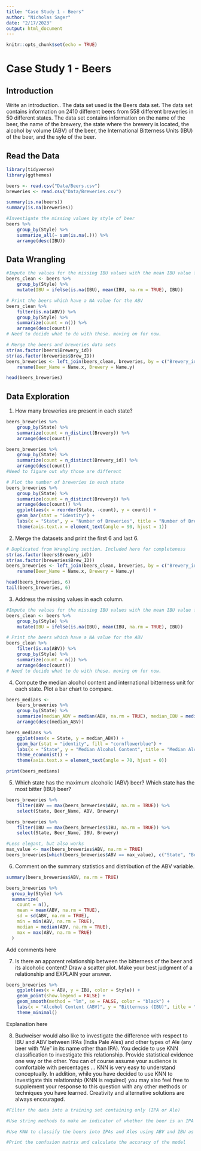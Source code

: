 ```yaml
---
title: "Case Study 1 - Beers"
author: "Nicholas Sager"
date: "2/17/2023"
output: html_document
---
```


```r
knitr::opts_chunk$set(echo = TRUE)
```

# Case Study 1 - Beers

## Introduction

Write an introduction.. The data set used is the Beers data set. The data set contains information on 2410 different beers from 558 different breweries in 50 different states. The data set contains information on the name of the beer, the name of the brewery, the state where the brewery is located, the alcohol by volume (ABV) of the beer, the International Bitterness Units (IBU) of the beer, and the syle of the beer.

## Read the Data
```r
library(tidyverse)
library(ggthemes)

beers <- read.csv("Data/Beers.csv")
breweries <- read.csv("Data/Breweries.csv")

summary(is.na(beers))
summary(is.na(breweries))

#Investigate the missing values by style of beer
beers %>%
    group_by(Style) %>%
    summarize_all(~ sum(is.na(.))) %>%
    arrange(desc(IBU))
```

## Data Wrangling
```r
#Impute the values for the missing IBU values with the mean IBU value for the style of beer
beers_clean <- beers %>%
    group_by(Style) %>%
    mutate(IBU = ifelse(is.na(IBU), mean(IBU, na.rm = TRUE), IBU))

# Print the beers which have a NA value for the ABV
beers_clean %>%
    filter(is.na(ABV)) %>%
    group_by(Style) %>%
    summarize(count = n()) %>%
    arrange(desc(count))
# Need to decide what to do with these. moving on for now.

# Merge the beers and breweries data sets
str(as.factor(beers$Brewery_id))
str(as.factor(breweries$Brew_ID))
beers_breweries <- left_join(beers_clean, breweries, by = c("Brewery_id" = "Brew_ID")) %>%
    rename(Beer_Name = Name.x, Brewery = Name.y)

head(beers_breweries)
```

## Data Exploration
1. How many breweries are present in each state?
```r
beers_breweries %>%
    group_by(State) %>%
    summarize(count = n_distinct(Brewery)) %>%
    arrange(desc(count))

beers_breweries %>%
    group_by(State) %>%
    summarize(count = n_distinct(Brewery_id)) %>%
    arrange(desc(count))
#Need to figure out why those are different

# Plot the number of breweries in each state
beers_breweries %>%
    group_by(State) %>%
    summarize(count = n_distinct(Brewery)) %>%
    arrange(desc(count)) %>%
    ggplot(aes(x = reorder(State, -count), y = count)) +
    geom_bar(stat = "identity") +
    labs(x = "State", y = "Number of Breweries", title = "Number of Breweries in Each State") +
    theme(axis.text.x = element_text(angle = 90, hjust = 1))
```

2. Merge the datasets and print the first 6 and last 6.
```r
# Duplicated from Wrangling section. Included here for completeness
str(as.factor(beers$Brewery_id))
str(as.factor(breweries$Brew_ID))
beers_breweries <- left_join(beers_clean, breweries, by = c("Brewery_id" = "Brew_ID")) %>%
    rename(Beer_Name = Name.x, Brewery = Name.y)

head(beers_breweries, 6)
tail(beers_breweries, 6)
```

3. Address the missing values in each column.
```r
#Impute the values for the missing IBU values with the mean IBU value for the style of beer
beers_clean <- beers %>%
    group_by(Style) %>%
    mutate(IBU = ifelse(is.na(IBU), mean(IBU, na.rm = TRUE), IBU))

# Print the beers which have a NA value for the ABV
beers_clean %>%
    filter(is.na(ABV)) %>%
    group_by(Style) %>%
    summarize(count = n()) %>%
    arrange(desc(count))
# Need to decide what to do with these. moving on for now.

```

4. Compute the median alcohol content and international bitterness unit for each state. Plot a bar chart to compare.
```r
beers_medians <-
    beers_breweries %>%
    group_by(State) %>%
    summarize(median_ABV = median(ABV, na.rm = TRUE), median_IBU = median(IBU, na.rm = TRUE)) %>%
    arrange(desc(median_ABV))

beers_medians %>%
    ggplot(aes(x = State, y = median_ABV)) +
    geom_bar(stat = "identity", fill = "cornflowerblue") +
    labs(x = "State", y = "Median Alcohol Content", title = "Median Alcohol Content in Each State") +
    theme_economist() +
    theme(axis.text.x = element_text(angle = 70, hjust = 0))

print(beers_medians)
```

5. Which state has the maximum alcoholic (ABV) beer? Which state has the most bitter (IBU) beer?
```r
beers_breweries %>%
    filter(ABV == max(beers_breweries$ABV, na.rm = TRUE)) %>%
    select(State, Beer_Name, ABV, Brewery)

beers_breweries %>%
    filter(IBU == max(beers_breweries$IBU, na.rm = TRUE)) %>%
    select(State, Beer_Name, IBU, Brewery)

#Less elegant, but also works
max_value <- max(beers_breweries$ABV, na.rm = TRUE)
beers_breweries[which(beers_breweries$ABV == max_value), c("State", "Beer_Name", "ABV", "Brewery")]
```

6. Comment on the summary statistics and distribution of the ABV variable.
```r
summary(beers_breweries$ABV, na.rm = TRUE)

beers_breweries %>% 
  group_by(Style) %>% 
  summarize(
    count = n(),
    mean = mean(ABV, na.rm = TRUE),
    sd = sd(ABV, na.rm = TRUE),
    min = min(ABV, na.rm = TRUE),
    median = median(ABV, na.rm = TRUE),
    max = max(ABV, na.rm = TRUE)
  )
```
Add comments here

7. Is there an apparent relationship between the bitterness of the beer and its alcoholic content? Draw a scatter plot.  Make your best judgment of a relationship and EXPLAIN your answer.
```r
beers_breweries %>%
    ggplot(aes(x = ABV, y = IBU, color = Style)) +
    geom_point(show.legend = FALSE) +
    geom_smooth(method = "lm", se = FALSE, color = "black") +
    labs(x = "Alcohol Content (ABV)", y = "Bitterness (IBU)", title = "Alcohol Content vs. Bitterness") +
    theme_minimal()
```
Explanation here

8. Budweiser would also like to investigate the difference with respect to IBU and ABV between IPAs (India Pale Ales) and other types of Ale (any beer with “Ale” in its name other than IPA).  You decide to use KNN classification to investigate this relationship.  Provide statistical evidence one way or the other. You can of course assume your audience is comfortable with percentages … KNN is very easy to understand conceptually. 
In addition, while you have decided to use KNN to investigate this relationship (KNN is required) you may also feel free to supplement your response to this question with any other methods or techniques you have learned.  Creativity and alternative solutions are always encouraged. 
```r
#Filter the data into a training set containing only (IPA or Ale)

#Use string methods to make an indicator of whether the beer is an IPA or an Ale (Response variable)

#Use KNN to classify the beers into IPAs and Ales using ABV and IBU as the predictors

#Print the confusion matrix and calculate the accuracy of the model

```